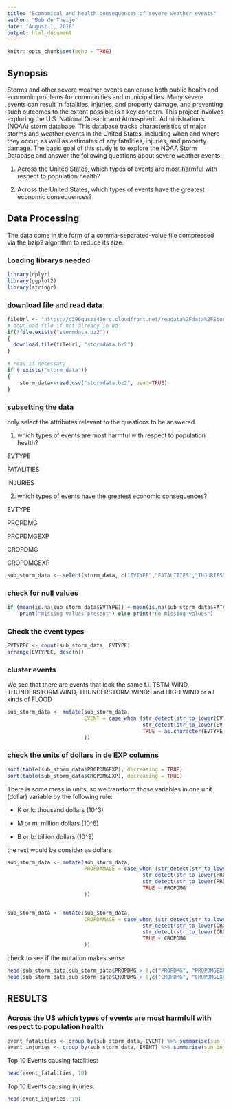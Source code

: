 ---
title: "Economical and health consequences of severe weather events"
author: "Bob de Theije"
date: "August 1, 2018"
output: html_document
---

```{r setup, include=FALSE}
knitr::opts_chunk$set(echo = TRUE)
```

## Synopsis
Storms and other severe weather events can cause both public health and economic problems for communities and municipalities. Many severe events can result in fatalities, injuries, and property damage, and preventing such outcomes to the extent possible is a key concern.
This project involves exploring the U.S. National Oceanic and Atmospheric Administration's (NOAA) storm database. This database tracks characteristics of major storms and weather events in the United States, including when and where they occur, as well as estimates of any fatalities, injuries, and property damage.
The basic goal of this study is to explore the NOAA Storm Database and answer the following questions about severe weather events:

1. Across the United States, which types of events are most harmful with respect to population health?

2. Across the United States, which types of events have the greatest economic consequences?

## Data Processing
The data come in the form of a comma-separated-value file compressed via the bzip2 algorithm to reduce its size.

### Loading librarys needed
```{r,warning=FALSE,message=FALSE}
library(dplyr)
library(ggplot2)
library(stringr)
```
### download file and read data
```{r cache = TRUE}
fileUrl <- "https://d396qusza40orc.cloudfront.net/repdata%2Fdata%2FStormData.csv.bz2"
# download file if not already in Wd
if(!file.exists("stormdata.bz2"))
{
  download.file(fileUrl, "stormdata.bz2")
}

# read if necessary
if (!exists("storm_data"))
{
    storm_data<-read.csv("stormdata.bz2", head=TRUE)
}
```
### subsetting the data
only select the attributes relevant to the questions to be answered.

1. which types of events are most harmful with respect to population health?

EVTYPE

FATALITIES

INJURIES

2. which types of events have the greatest economic consequences?

EVTYPE

PROPDMG

PROPDMGEXP

CROPDMG

CROPDMGEXP

  
```{r}
sub_storm_data <- select(storm_data, c("EVTYPE","FATALITIES","INJURIES","PROPDMG", "PROPDMGEXP","CROPDMG", "CROPDMGEXP"))
```

### check for null values
```{r}
if (mean(is.na(sub_storm_data$EVTYPE)) + mean(is.na(sub_storm_data$FATALITIES)) + mean(is.na(sub_storm_data$INJURIES)) + mean(is.na(sub_storm_data$PROPDMG)) + mean(is.na(sub_storm_data$PROPDMGEXP)) + mean(is.na(sub_storm_data$CROPDMG)) + mean(is.na(sub_storm_data$CROPDMGEXP)) > 0)
    print("missing values present") else print("no missing values")
```

### Check the event types
```{r}
EVTYPEC <- count(sub_storm_data, EVTYPE)
arrange(EVTYPEC, desc(n))
```

### cluster events
We see that there are events that look the same
f.i. TSTM WIND, THUNDERSTORM WIND, THUNDERSTORM WINDS and HIGH WIND
or all kinds of FLOOD
```{r}
sub_storm_data <- mutate(sub_storm_data, 
                         EVENT = case_when (str_detect(str_to_lower(EVTYPE), "wind")   ~ "WIND",
                                            str_detect(str_to_lower(EVTYPE), "flood")  ~ "FLOOD",
                                            TRUE ~ as.character(EVTYPE)
                         ))


```

### check the units of dollars in de EXP columns
```{r}
sort(table(sub_storm_data$PROPDMGEXP), decreasing = TRUE)
sort(table(sub_storm_data$CROPDMGEXP), decreasing = TRUE)
```
There is some mess in units, so we transform those variables in one unit (dollar) variable by the following rule:

* K or k: thousand dollars (10^3)

* M or m: million dollars (10^6)

* B or b: billion dollars (10^9)

the rest would be consider as dollars

```{r}
sub_storm_data <- mutate(sub_storm_data, 
                         PROPDAMAGE = case_when (str_detect(str_to_lower(PROPDMGEXP), "k") ~ PROPDMG*1000 ,
                                            str_detect(str_to_lower(PROPDMGEXP), "m")      ~ PROPDMG*1000000,
                                            str_detect(str_to_lower(PROPDMGEXP), "b")      ~ PROPDMG*1000000000,
                                            TRUE ~ PROPDMG
                         ))


sub_storm_data <- mutate(sub_storm_data, 
                         CROPDAMAGE = case_when (str_detect(str_to_lower(CROPDMGEXP), "k") ~ CROPDMG*1000 ,
                                            str_detect(str_to_lower(CROPDMGEXP), "m")      ~ CROPDMG*1000000,
                                            str_detect(str_to_lower(CROPDMGEXP), "b")      ~ CROPDMG*1000000000,
                                            TRUE ~ CROPDMG
                         ))
```

check to see if the mutation makes sense
```{r}
head(sub_storm_data[sub_storm_data$PROPDMG > 0,c("PROPDMG", "PROPDMGEXP", "PROPDAMAGE")])
head(sub_storm_data[sub_storm_data$CROPDMG > 0,c("CROPDMG", "CROPDMGEXP", "CROPDAMAGE")])
```


## RESULTS

### Across the US which types of events are most harmfull with respect to population health

```{r}
event_fatalities <- group_by(sub_storm_data, EVENT) %>% summarise(sum_fatalities = sum(FATALITIES)) %>% arrange(desc(sum_fatalities))
event_injuries <- group_by(sub_storm_data, EVENT) %>% summarise(sum_injuries = sum(INJURIES)) %>% arrange(desc(sum_injuries))
```

Top 10 Events causing fatalities:
```{r}
head(event_fatalities, 10)
```

Top 10 Events causing injuries:
```{r}
head(event_injuries, 10)
```


